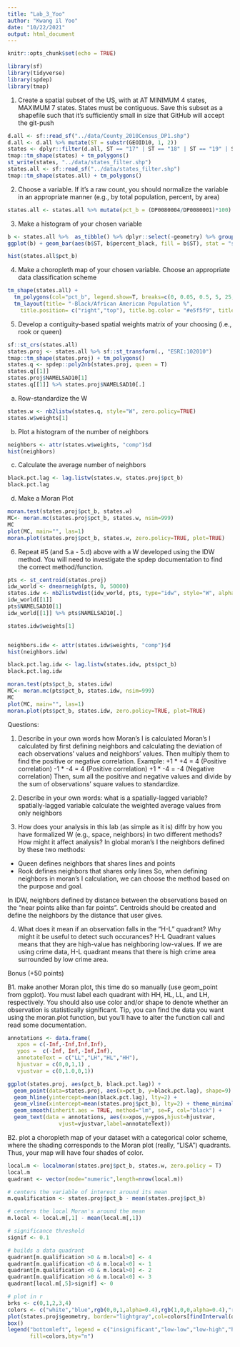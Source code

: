 ```yaml
---
title: "Lab_3_Yoo"
author: "Kwang il Yoo"
date: "10/22/2021"
output: html_document
---
```


```r
knitr::opts_chunk$set(echo = TRUE)
```

```r
library(sf)
library(tidyverse)
library(spdep)
library(tmap)
```


1. Create a spatial subset of the US, with at AT MINIMUM 4 states, MAXIMUM 7 states. States must be contiguous. Save this subset as a shapefile such that it’s sufficiently small in size that GitHub will accept the git-push
```r
d.all <- sf::read_sf("../data/County_2010Census_DP1.shp")
d.all <- d.all %>% mutate(ST = substr(GEOID10, 1, 2))
states <- dplyr::filter(d.all, ST == "17" | ST == "18" | ST == "19" | ST == "29")
tmap::tm_shape(states) + tm_polygons()
st_write(states, "../data/states_filter.shp")
states.all <- sf::read_sf("../data/states_filter.shp")
tmap::tm_shape(states.all) + tm_polygons()
```

2. Choose a variable. If it’s a raw count, you should normalize the variable in an appropriate manner
(e.g., by total population, percent, by area)
```r
states.all <- states.all %>% mutate(pct_b = (DP0080004/DP0080001)*100)
```

3. Make a histogram of your chosen variable
```r
b <- states.all %>%  as_tibble() %>% dplyr::select(-geometry) %>% group_by(ST) %>% summarise(percent_black = ((sum(DP0080004))/sum(DP0080001))*100)
ggplot(b) + geom_bar(aes(b$ST, b$percent_black, fill = b$ST), stat = "summary") + ylab("%") + xlab("State")

hist(states.all$pct_b)
```

4. Make a choropleth map of your chosen variable. Choose an appropriate data classification scheme
```r
tm_shape(states.all) +
  tm_polygons(col="pct_b", legend.show=T, breaks=c(0, 0.05, 0.5, 5, 25, 50)) +
  tm_layout(title= "-Black/African American Population %",
	title.position= c("right","top"), title.bg.color = "#e5f5f9", title.size = 1)
```

5. Develop a contiguity-based spatial weights matrix of your choosing (i.e., rook or queen)
```r
sf::st_crs(states.all)
states.proj <- states.all %>% sf::st_transform(., "ESRI:102010")
tmap::tm_shape(states.proj) + tm_polygons()
states.q <- spdep::poly2nb(states.proj, queen = T)
states.q[[1]]
states.proj$NAMELSAD10[1]
states.q[[1]] %>% states.proj$NAMELSAD10[.]
```

a. Row-standardize the W
```r
states.w <- nb2listw(states.q, style="W", zero.policy=TRUE)
states.w$weights[1]
```

b. Plot a histogram of the number of neighbors
```r
neighbors <- attr(states.w$weights, "comp")$d
hist(neighbors)
```

c. Calculate the average number of neighbors
```r
black.pct.lag <- lag.listw(states.w, states.proj$pct_b)
black.pct.lag
```

d. Make a Moran Plot
```r
moran.test(states.proj$pct_b, states.w)
MC<- moran.mc(states.proj$pct_b, states.w, nsim=999)
MC
plot(MC, main="", las=1)
moran.plot(states.proj$pct_b, states.w, zero.policy=TRUE, plot=TRUE)
```

6. Repeat #5 (and 5.a - 5.d) above with a W developed using the IDW method. You will need to investigate the spdep documentation to find the correct method/function.
```r
pts <- st_centroid(states.proj)
idw_world <- dnearneigh(pts, 0, 50000)
states.idw <- nb2listwdist(idw_world, pts, type="idw", style="W", alpha = 0, dmax = NULL, longlat = NULL, zero.policy=T)
idw_world[[1]]
pts$NAMELSAD10[1]
idw_world[[1]] %>% pts$NAMELSAD10[.]

states.idw$weights[1]


neighbors.idw <- attr(states.idw$weights, "comp")$d
hist(neighbors.idw)

black.pct.lag.idw <- lag.listw(states.idw, pts$pct_b)
black.pct.lag.idw

moran.test(pts$pct_b, states.idw)
MC<- moran.mc(pts$pct_b, states.idw, nsim=999)
MC
plot(MC, main="", las=1)
moran.plot(pts$pct_b, states.idw, zero.policy=TRUE, plot=TRUE)
```

Questions:

1. Describe in your own words how Moran’s I is calculated
Moran's I calculated by first defining neighbors and calculating the deviation of each observations' values and neighbors' values. Then multiply them to find the positive or negative correlation. Example:
+1 * +4 = 4 (Positive correlation)
-1 * -4 = 4 (Positive correlation)
+1 * -4 = -4 (Negative correlation)
Then, sum all the positive and negative values and divide by the sum of observations' square values to standardize.


2. Describe in your own words: what is a spatially-lagged variable?
spatially-lagged variable calculate the weighted average values from only neighbors

3. How does your analysis in this lab (as simple as it is) diffr by how you have formalized W (e.g., space, neighbors) in two different methods? How might it affect analysis?
In global moran's I the neighbors defined by these two methods:
- Queen defines neighbors that shares lines and points
- Rook defines neighbors that shares only lines
So, when defining neighbors in moran's I calculation, we can choose the method based on the purpose and goal.

In IDW, neighbors defined by distance between the observations based on the "near points alike than far points". Centroids should be created and define the neighbors by the distance that user gives.

4. What does it mean if an observation falls in the “H-L” quadrant? Why might it be useful to detect such occurances?
H-L Quadrant values means that they are high-value has neighboring low-values. If we are using crime data, H-L quadrant means that there is high crime area surrounded by low crime area.

Bonus (+50 points)

B1. make another Moran plot, this time do so manually (use geom_point from ggplot). You must label each quadrant with HH, HL, LL, and LH, respectively. You should also use color and/or shape to denote whether an observation is statistically significant. Tip, you can find the data you want using the moran.plot function, but you’ll have to alter the function call and read some documentation.
```r
annotations <- data.frame(
   xpos = c(-Inf,-Inf,Inf,Inf),
   ypos =  c(-Inf, Inf,-Inf,Inf),
   annotateText = c("LL","LH","HL","HH"),
   hjustvar = c(0,0,1,1) ,
   vjustvar = c(0,1.0,0,1))

ggplot(states.proj, aes(pct_b, black.pct.lag)) + 
  geom_point(data=states.proj, aes(x=pct_b, y=black.pct.lag), shape=9) +
  geom_hline(yintercept=mean(black.pct.lag), lty=2) +
  geom_vline(xintercept=mean(states.proj$pct_b), lty=2) + theme_minimal() +
  geom_smooth(inherit.aes = TRUE, method="lm", se=F, col="black") +
  geom_text(data = annotations, aes(x=xpos,y=ypos,hjust=hjustvar,
                vjust=vjustvar,label=annotateText))

```

B2. plot a choropleth map of your dataset with a categorical color scheme, where the shading corresponds to the Moran plot (really, “LISA”) quadrants. Thus, your map will have four shades of color.
```r
local.m <- localmoran(states.proj$pct_b, states.w, zero.policy = T)
local.m
quadrant <- vector(mode="numeric",length=nrow(local.m))

# centers the variable of interest around its mean
m.qualification <- states.proj$pct_b - mean(states.proj$pct_b)     

# centers the local Moran's around the mean
m.local <- local.m[,1] - mean(local.m[,1])    

# significance threshold
signif <- 0.1 

# builds a data quadrant
quadrant[m.qualification >0 & m.local>0] <- 4  
quadrant[m.qualification <0 & m.local<0] <- 1      
quadrant[m.qualification <0 & m.local>0] <- 2
quadrant[m.qualification >0 & m.local<0] <- 3
quadrant[local.m[,5]>signif] <- 0   

# plot in r
brks <- c(0,1,2,3,4)
colors <- c("white","blue",rgb(0,0,1,alpha=0.4),rgb(1,0,0,alpha=0.4),"red")
plot(states.proj$geometry, border="lightgray",col=colors[findInterval(quadrant,brks,all.inside=FALSE)])
box()
legend("bottomleft", legend = c("insignificant","low-low","low-high","high-low","high-high"),
       fill=colors,bty="n")
```

